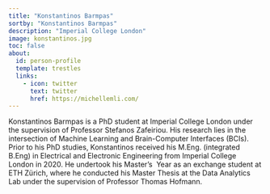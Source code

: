 ```yaml
---
title: "Konstantinos Barmpas"
sortby: "Konstantinos Barmpas"
description: "Imperial College London"
image: konstantinos.jpg
toc: false
about:
  id: person-profile
  template: trestles
  links:
    - icon: twitter
      text: twitter
      href: https://michellemli.com/
---
```



Konstantinos Barmpas is a PhD student at Imperial College London under the supervision of Professor Stefanos Zafeiriou. His research lies in the intersection of Machine Learning and Brain-Computer Interfaces (BCIs). Prior to his PhD studies, Konstantinos received his M.Eng. (integrated B.Eng) in Electrical and Electronic Engineering from Imperial College London in 2020. He undertook his Master’s  Year as an exchange student at ETH Zürich, where he conducted his Master Thesis at the Data Analytics Lab under the supervision of Professor Thomas Hofmann.